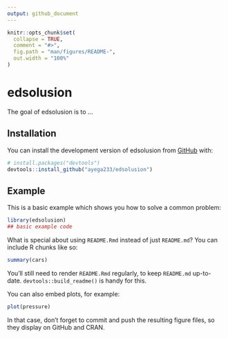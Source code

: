 ```yaml
---
output: github_document
---
```


<!-- README.md is generated from README.Rmd. Please edit that file -->

```r
knitr::opts_chunk$set(
  collapse = TRUE,
  comment = "#>",
  fig.path = "man/figures/README-",
  out.width = "100%"
)
```

# edsolusion

<!-- badges: start -->
<!-- badges: end -->

The goal of edsolusion is to ...

## Installation

You can install the development version of edsolusion from [GitHub](https://github.com/) with:

``` r
# install.packages("devtools")
devtools::install_github("ayega233/edsolusion")
```

## Example

This is a basic example which shows you how to solve a common problem:

```r
library(edsolusion)
## basic example code
```

What is special about using `README.Rmd` instead of just `README.md`? You can include R chunks like so:

```r
summary(cars)
```

You'll still need to render `README.Rmd` regularly, to keep `README.md` up-to-date. `devtools::build_readme()` is handy for this.

You can also embed plots, for example:

```r
plot(pressure)
```

In that case, don't forget to commit and push the resulting figure files, so they display on GitHub and CRAN.
